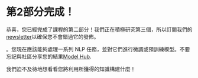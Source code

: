 # 第2部分完成！

恭喜，您已經完成了課程的第二部分！我們正在積極研究第三個，所以訂閱我們的[newsletter](https://huggingface.curated.co/)以確保您不會錯過它的發佈。

。您現在應該能夠處理一系列 NLP 任務，並對它們進行微調或預訓練模型。不要忘記與社區分享您的結果[Model Hub](https://huggingface.co/models).

我們迫不及待地想看看您將利用所獲得的知識構建什麼！
